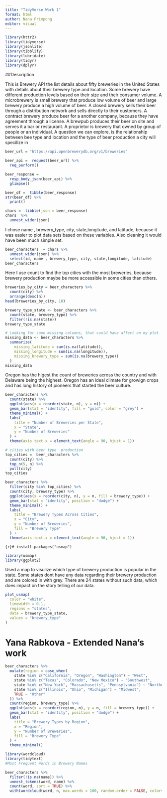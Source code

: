 ```yaml
---
title: "TidyVerse Work 1"
format: html
author: Nana Frimpong
editor: visual
---
```


```r
library(httr2)
library(tidyverse)
library(jsonlite)
library(tibblify)
library(lubridate)
library(tidyr)
library(dplyr)
```

##Description

This is Brewery API the list details about fifty breweries in the United States with details about their brewery type and location. Some brewery have different production levels based on their size and their consumer volume. A microbrewery is small brewery that produce low volume of beer and large brewery produce a high volume of beer. A closed brewery sells their beer through a distribution network and sells directly to their customers. A contract brewery produce beer for a another company, because they have agreement through a license. A brewpub produces their beer on site and serves it a bar or restaurant. A proprietor is brewery that owned by group of people or an individual. A question we can explore, is the relationship between bee type and location and the type of beer production a city will specilize in

```r
beer_url = "https://api.openbrewerydb.org/v1/breweries"
```

```r
beer_api =  request(beer_url) %>% 
  req_perform()
```

```r
beer_response = 
  resp_body_json(beer_api) %>% 
  glimpse()
```

```r
beer_df =  tibble(beer_response)
str(beer_df) %>% 
  print()
```

```r
chars =  tibble(json = beer_response)
chars  %>% 
  unnest_wider(json)
```

I chose name , brewery_type, city, state,longitude, and latitude, because it was easier to plot data sets based on these variables. Also cleaning it would have been much simple set.

```r
beer_characters  = chars %>% 
  unnest_wider(json) %>% 
  select(id, name , brewery_type, city, state,longitude, latitude)
beer_characters
```

Here I use count to find the top cities with the most breweries, because brewery production maybe be more accessible in some cities than others.

```r
breweries_by_city = beer_characters %>%
  count(city) %>%
  arrange(desc(n))  
head(breweries_by_city, 10)

```

```r
brewery_type_state <- beer_characters %>%
  count(state, brewery_type) %>%
  filter(!is.na(state))
brewery_type_state
```

```r
# Looking for some missing columns, that could have affect on my plot 
missing_data <- beer_characters %>%
  summarize(
    missing_latitude = sum(is.na(latitude)),
    missing_longitude = sum(is.na(longitude)),
    missing_brewery_type = sum(is.na(brewery_type))
  )
missing_data

```

Oregon has the higest the count of breweries across the country and with Delaware being the highest. Oregon has an ideal climate for growign crops and has long history of pioneers that started the beer culture.

```r
beer_characters %>%
  count(state) %>%
  ggplot(aes(x = reorder(state, n), y = n)) + 
  geom_bar(stat = "identity", fill = "gold", color = "grey") +
  theme_minimal() +
  labs(
    title = "Number of Breweries per State",
    x = "State",
    y = "Number of Breweries"
  ) +
  theme(axis.text.x = element_text(angle = 90, hjust = 1))

```

```r
# cities with beer type  production 
top_cities =  beer_characters %>%
  count(city) %>%
  top_n(5, n) %>%
  pull(city)
top_cities
```

```r
beer_characters %>%
  filter(city %in% top_cities) %>%
  count(city, brewery_type) %>%
  ggplot(aes(x = reorder(city, n), y = n, fill = brewery_type)) +
  geom_bar(stat = "identity", position = "dodge") +
  theme_minimal() +
  labs(
    title = "Brewery Types Across Cities",
    x = "City",
    y = "Number of Breweries",
    fill = "Brewery Type"
  ) +
  theme(axis.text.x = element_text(angle = 90, hjust = 1))

```

`{r}# install.packages("usmap")`

```r
library(usmap)
library(ggplot2)
```

Used a map to visulize which type of brewery production is popular in the state. Some states dont have any data regarding their brewery production and are colored in with grey. There are 24 states without such data, which does impact on the story telling of our data.

```r
plot_usmap(
  color = "white",
  linewidth = 0.1,
  regions = "states",
  data = brewery_type_state,
  values = "brewery_type"
) 

```

# Yana Rabkova - Extended Nana's work

```r
beer_characters %>%
  mutate(region = case_when(
    state %in% c("California", "Oregon", "Washington") ~ "West",
    state %in% c("Texas", "Colorado", "New Mexico") ~ "Southwest",
    state %in% c("New York", "Massachusetts", "Pennsylvania") ~ "Northeast",
    state %in% c("Illinois", "Ohio", "Michigan") ~ "Midwest",
    TRUE ~ "Other"
  )) %>%
  count(region, brewery_type) %>%
  ggplot(aes(x = reorder(region, n), y = n, fill = brewery_type)) +
  geom_bar(stat = "identity", position = "dodge") +
  labs(
    title = "Brewery Types by Region",
    x = "Region",
    y = "Number of Breweries",
    fill = "Brewery Type"
  ) +
  theme_minimal()
```
```r
library(wordcloud)
library(tidytext)
#Most Frequent Words in Brewery Names

beer_characters %>%
  filter(!is.na(name)) %>%
  unnest_tokens(word, name) %>%
  count(word, sort = TRUE) %>%
  with(wordcloud(word, n, max.words = 100, random.order = FALSE, colors = "darkgreen"))
```


